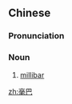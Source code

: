 ==Chinese==
{{zh-forms}}

===Pronunciation===
{{zh-pron
|m=háobā
|cat=n
}}

===Noun===
{{zh-noun}}

# [[millibar]] {{gloss|a non-SI unit of pressure}}

[[zh:毫巴]]